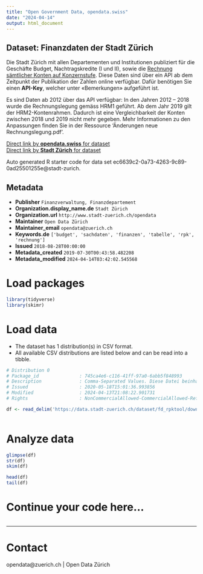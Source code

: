```yaml
---
title: "Open Government Data, opendata.swiss"
date: "2024-04-14"
output: html_document
---
```


## Dataset: Finanzdaten der Stadt Zürich

Die Stadt Zürich mit allen Departementen und Institutionen publiziert für die Geschäfte Budget, Nachtragskredite (I und II), sowie die [Rechnung sämtlicher Konten auf Konzernstufe](https://www.stadt-zuerich.ch/fd/de/index/finanzen/rechnung.html). Diese Daten sind über ein API ab dem Zeitpunkt der Publikation der Zahlen online verfügbar. Dafür benötigen Sie einen **API-Key**, welcher unter «Bemerkungen» aufgeführt ist.

Es sind Daten ab 2012 über das API verfügbar: In den Jahren 2012 – 2018 wurde die Rechnungslegung gemäss HRM1 geführt. Ab dem Jahr 2019 gilt der HRM2-Kontenrahmen. Dadurch ist eine Vergleichbarkeit der Konten zwischen 2018 und 2019 nicht mehr gegeben. Mehr Informationen zu den Anpassungen finden Sie in der Ressource 'Änderungen neue Rechnungslegung.pdf'.


[Direct link by **opendata.swiss** for dataset](https://opendata.swiss/de/dataset/finanzdaten-der-stadt-zurich1)<br>
[Direct link by **Stadt Zürich** for dataset](https://data.stadt-zuerich.ch/dataset/fd_rpktool)

Auto generated R starter code for data set ec6639c2-0a73-4263-9c89-0ad25501255e@stadt-zurich.

## Metadata

- **Publisher** `Finanzverwaltung, Finanzdepartement`
- **Organization.display_name.de** `Stadt Zürich`
- **Organization.url** `http://www.stadt-zuerich.ch/opendata`
- **Maintainer** `Open Data Zürich`
- **Maintainer_email** `opendata@zuerich.ch`
- **Keywords.de** `['budget', 'sachdaten', 'finanzen', 'tabelle', 'rpk', 'rechnung']`
- **Issued** `2018-08-28T00:00:00`
- **Metadata_created** `2019-07-30T00:43:58.482208`
- **Metadata_modified** `2024-04-14T03:42:02.545568`


# Load packages

```r

library(tidyverse)
library(skimr)

```

# Load data

-   The dataset has 1 distribution(s) in CSV format.
-   All available CSV distributions are listed below and can be read into a tibble.

```r

# Distribution 0
# Package_id               : 745ca4e6-c116-41ff-97a0-6abb5f848993
# Description              : Comma-Separated Values. Diese Datei beinhaltet die 1- und 2-stelligen Sachkontonummern und ihre Bezeichnung.
# Issued                   : 2020-05-18T15:01:36.993856
# Modified                 : 2024-04-13T21:08:22.901731
# Rights                   : NonCommercialAllowed-CommercialAllowed-ReferenceNotRequired

df <- read_delim('https://data.stadt-zuerich.ch/dataset/fd_rpktool/download/sachkonto_codes.csv')



```

# Analyze data

```r

glimpse(df)
str(df)
skim(df)

head(df)
tail(df)

```

# Continue your code here...

```r

```

------------------------------------------------------------------------

# Contact

opendata@zuerich.ch | Open Data Zürich
